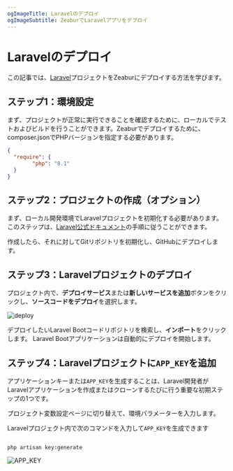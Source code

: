```yaml
---
ogImageTitle: Laravelのデプロイ
ogImageSubtitle: ZeaburでLaravelアプリをデプロイ
---
```


# Laravelのデプロイ

この記事では、[Laravel](https://laravel.com/)プロジェクトをZeaburにデプロイする方法を学びます。

## ステップ1：環境設定

まず、プロジェクトが正常に実行できることを確認するために、ローカルでテストおよびビルドを行うことができます。Zeaburでデプロイするために、composer.jsonでPHPバージョンを指定する必要があります。
```json
{
  "require": {
        "php": "8.1"
  }
}
```

## ステップ2：プロジェクトの作成（オプション）

まず、ローカル開発環境でLaravelプロジェクトを初期化する必要があります。このステップは、[Laravel公式ドキュメント](https://laravel.com/docs/9.x)の手順に従うことができます。

作成したら、それに対してGitリポジトリを初期化し、GitHubにデプロイします。

## ステップ3：Laravelプロジェクトのデプロイ

プロジェクト内で、**デプロイサービス**または**新しいサービスを追加**ボタンをクリックし、**ソースコードをデプロイ**を選択します。

![deploy](/deploy/common/select-service.en-US.png)


デプロイしたいLaravel Bootコードリポジトリを検索し、**インポート**をクリックします。
Laravel Bootアプリケーションは自動的にデプロイを開始します。

## ステップ4：Laravelプロジェクトに`APP_KEY`を追加

アプリケーションキーまたは`APP_KEY`を生成することは、Laravel開発者がLaravelアプリケーションを作成またはクローンするたびに行う重要な初期ステップの1つです。

プロジェクト変数設定ページに切り替えて、環境パラメーターを入力します。

Laravelプロジェクト内で次のコマンドを入力して`APP_KEY`を生成できます
```shell

php artisan key:generate

```
![APP_KEY](/framework/laravel/app-key-setting.jpg)